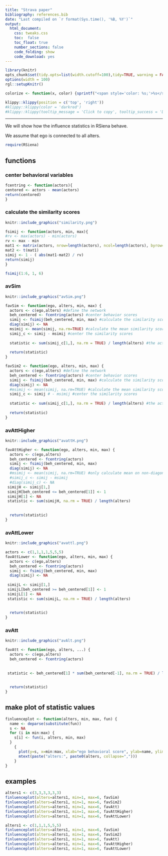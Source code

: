 ```yaml
---
title: "Strava paper"
bibliography: references.bib
date: "Last compiled on `r format(Sys.time(), '%B, %Y')`"
output: 
  html_document:
    css: tweaks.css
    toc:  false
    toc_float: true
    number_sections: false
    code_folding: show
    code_download: yes
---
```


```r
library(knitr)
opts_chunk$set(tidy.opts=list(width.cutoff=100),tidy=TRUE, warning = FALSE, results="hold", message = FALSE,comment = "#>", cache=TRUE, class.source=c("test"), class.output=c("test2"))
options(width = 100)
rgl::setupKnitr()

colorize <- function(x, color) {sprintf("<span style='color: %s;'>%s</span>", color, x) }

```

```r
klippy::klippy(position = c('top', 'right'))
#klippy::klippy(color = 'darkred')
#klippy::klippy(tooltip_message = 'Click to copy', tooltip_success = 'Done')
```

----  

We will show how the influence statistics in RSiena behave. 

We assume that ego is connected to all alters. 


```r
require(RSiena)
```

## functions


### center behavioral variables

```r

fcentring <- function(actors){
centored <- actors - mean(actors)
return(centored)
}

```

### calculate the similarity scores

```r
knitr::include_graphics("similarity.png")

```


```r
fsimij <- function(actors, min, max){
#rv <- max(actors) - min(actors)
rv <- max - min
mat1 <- matrix(actors, nrow=length(actors), ncol=length(actors), byrow=TRUE)
mat2 <- t(mat1)
simij <- 1 - ( abs(mat1-mat2) / rv)
return(simij)
}
```



```r
fsimij(1:6, 1, 6)
```

### avSim

```r
knitr::include_graphics("avSim.png")

```

```r
favSim <- function(ego, alters, min, max) {
  actors <- c(ego,alters) #define the network
  beh_centered <- fcentring(actors) #center behavior scores
  simij <- fsimij(beh_centered, min, max) #calculate the similarity scores
  diag(simij) <- NA
  msimij <- mean(simij, na.rm=TRUE) #calculate the mean similarity score. only calculate mean on non-diagonal cells??!!
  simij_c <- simij - msimij #center the similarity scores
  
  statistic <- sum(simij_c[1,], na.rm = TRUE) / length(alters) #the actual statistic
  
  return(statistic)
}
```

```r
favSim2 <- function(ego, alters, min, max) {
  actors <- c(ego,alters) #define the network
  beh_centered <- fcentring(actors) #center behavior scores
  simij <- fsimij(beh_centered, min, max) #calculate the similarity scores
  diag(simij) <- NA
  #msimij <- mean(simij, na.rm=TRUE) #calculate the mean similarity score. only calculate mean on non-diagonal cells??!!
  simij_c <- simij # - msimij #center the similarity scores
  
  statistic <- sum(simij_c[1,], na.rm = TRUE) / length(alters) #the actual statistic
  
  return(statistic)
}
```



### avAttHigher

```r
knitr::include_graphics("avattH.png")

```


```r
favAttHigher <- function(ego, alters, min, max) {
  actors <- c(ego,alters)
  beh_centered <- fcentring(actors)
  simij <- fsimij(beh_centered, min, max)
  diag(simij) <- NA
  #msimij <- mean(simij, na.rm=TRUE) #only calculate mean on non-diagonal cells??!!
  #simij_c <- simij - msimij
  #diag(simij_c) <- NA 
 simijH <- simij[1,]
 simijH[beh_centered <= beh_centered[1]] <- 1
 simijH[1] <- NA
 statistic <- sum(simijH, na.rm = TRUE) / length(alters)
  
 
  return(statistic)
}
```

### avAttLower

```r
knitr::include_graphics("avattl.png")

```

```r
actors <- c(1,1,1,1,5,5,5)
favAttLower <- function(ego, alters, min, max) {
  actors <- c(ego,alters)
  beh_centered <- fcentring(actors)
  simij <- fsimij(beh_centered, min, max)
  diag(simij) <- NA
  
 simijL <- simij[1,]
 simijL[beh_centered >= beh_centered[1]] <- 1
 simijL[1] <- NA
 statistic <- sum(simijL, na.rm = TRUE) / length(alters)
  
 
  return(statistic)
}
```

### avAtt

```r
knitr::include_graphics("avAlt.png")

```
```r
favAtt <- function(ego, alters, ...) {
  actors <- c(ego,alters)
  beh_centered <- fcentring(actors)
  
  
 statistic <- beh_centered[1] * sum(beh_centered[-1], na.rm = TRUE) / length(alters)
  
 
  return(statistic)
}
```



## make plot of statistic values 



```r
finluenceplot <- function(alters, min, max, fun) {
  name <- deparse(substitute(fun))
  s <- NA
  for (i in min:max) {
    s[i] <- fun(i, alters, min, max)
  }
    {
      plot(y=s, x=min:max, xlab="ego behavioral score", ylab=name, ylim=c(-1,1), type="b")
      mtext(paste("alters:", paste0(alters, collapse=",")))
    }
}
```

## examples

```r
alters1 <- c(3,3,3,3,3,3)
finluenceplot(alters=alters1, min=1, max=6, favSim)
finluenceplot(alters=alters1, min=1, max=6, favSim2)
finluenceplot(alters=alters1, min=1, max=6, favAtt)
finluenceplot(alters=alters1, min=1, max=6, favAttHigher)
finluenceplot(alters=alters1, min=1, max=6, favAttLower)


```

```r
alters1 <- c(1,1,1,5,5,5)
finluenceplot(alters=alters1, min=1, max=6, favSim)
finluenceplot(alters=alters1, min=1, max=6, favSim2)
finluenceplot(alters=alters1, min=1, max=6, favAtt)
finluenceplot(alters=alters1, min=1, max=6, favAttHigher)
finluenceplot(alters=alters1, min=1, max=6, favAttLower)


```

